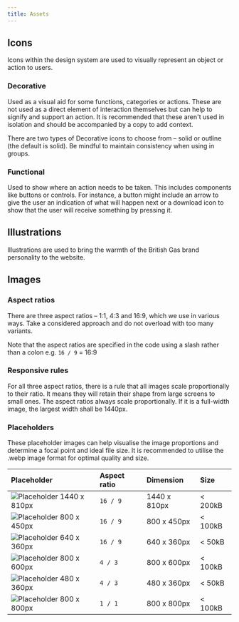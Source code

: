 ```yaml
---
title: Assets
---
```



## Icons

<div class="purpose">
Icons within the design system are used to visually represent an object or action to users.
</div>

### Decorative

Used as a visual aid for some functions, categories or actions. These are not used as a direct element of interaction themselves but can help to signify and support an action. It is recommended that these aren't used in isolation and should be accompanied by a copy to add context.

There are two types of Decorative icons to choose from – solid or outline (the default is solid). Be mindful to maintain consistency when using in groups.

### Functional

Used to show where an action needs to be taken. This includes components like buttons or controls. For instance, a button might include an arrow to give the user an indication of what will happen next or a download icon to show that the user will receive something by pressing it.

<BGIcons />

## Illustrations

Illustrations are used to bring the warmth of the British Gas brand personality to the website.

<BGIllustrations />

## Images

### Aspect ratios

There are three aspect ratios –  1:1, 4:3 and 16:9, which we use in various ways. Take a considered approach and do not overload with too many variants.

Note that the aspect ratios are specified in the code using a slash rather than a colon e.g. `16 / 9` = 16:9

### Responsive rules

For all three aspect ratios, there is a rule that all images scale proportionally to their ratio. It means they will retain their shape from large screens to small ones.
The aspect ratios always scale proportionally. If it is a full-width image, the largest width shall be 1440px.

### Placeholders

These placeholder images can help visualise the image proportions and determine a focal point and ideal file size. It is recommended to utilise the .webp image format for optimal quality and size.

| Placeholder | Aspect ratio | Dimension | Size |
| :--- | :--- | :--- | :--- |
| <img src="/placeholder-16x9-1440x810px.jpg" style="max-width: 200px;" alt="Placeholder 1440 x 810px" /> | `16 / 9` | 1440 x 810px | < 200kB |
| <img src="/placeholder-16x9-800x450px.jpg" style="max-width: 200px;" alt="Placeholder 800 x 450px" /> | `16 / 9` | 800 x 450px | < 100kB |
| <img src="/placeholder-16x9-640x360px.jpg" style="max-width: 200px;" alt="Placeholder 640 x 360px" /> | `16 / 9` | 640 x 360px | < 50kB |
| <img src="/placeholder-4x3-800x600px.jpg" style="max-width: 200px;" alt="Placeholder 800 x 600px" /> | `4 / 3`  | 800 x 600px | < 100kB |
| <img src="/placeholder-4x3-480x360px.jpg" style="max-width: 200px;" alt="Placeholder 480 x 360px" /> | `4 / 3` | 480 x 360px |  < 50kB |
| <img src="/placeholder-1x1-800x800px.jpg" style="max-width: 200px;" alt="Placeholder 800 x 800px" /> | `1 / 1` | 800 x 800px | < 100kB |
